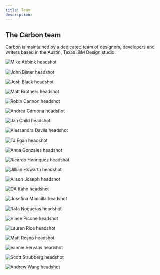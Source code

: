 ```yaml
---
title: Team
description:
---
```


## The Carbon team

Carbon is maintained by a dedicated team of designers, developers and writers
based in the Austin, Texas IBM Design studio.

<Row>

<Profile name="Mike Abbink" title="IBM Distingished Designer">

![Mike Abbink headshot](/images/team/abbink_mike.png)

</Profile>
<Profile name="John Bister" title="Software designer">

![John Bister headshot](/images/team/bister_john.png)

</Profile>
<Profile name="Josh Black" title="Software developer">

![Josh Black headshot](/images/team/black_josh.png)

</Profile>
<Profile name="Matt Brothers" title="Software developer">

![Matt Brothers headshot](/images/team/brothers_matt.png)

</Profile>
<Profile name="Robin Cannon" title="Program Manager">

![Robin Cannon headshot](/images/team/cannon_robin.png)

</Profile>
<Profile name="Andrea Cardona" title="Software developer">

![Andrea Cardona headshot](/images/team/cardona_andrea.png)

</Profile>
<Profile name="Jan Child" title="Content designer">

![Jan Child headshot](/images/team/child_jan.png)

</Profile>
<Profile name="Alessandra Davila" title="Software developer">

![Alessandra Davila headshot](/images/team/davila_ale.png)

</Profile>
<Profile name="TJ Egan" title="Software developer">

![TJ Egan headshot](/images/team/egan_tj.png)

</Profile>
<Profile name="Anna Gonzales" title="Software designer">

![Anna Gonzales headshot](/images/team/gonzales_anna.png)

</Profile>
<Profile name="Ricardo Henriquez" title="Software developer">

![Ricardo Henriquez headshot](/images/team/henriquez_ricardo.png)

</Profile>
<Profile name="Jillian Howarth" title="Software designer">

![Jillian Howarth headshot](/images/team/howarth_jillian.png)

</Profile>
<Profile name="Alison Joseph" title="Software development manager">

![Alison Joseph headshot](/images/team/joseph_alison.png)

</Profile>
<Profile name="DA Kahn" title="Software developer">

![DA Kahn headshot](/images/team/kahn_da.png)

</Profile>
<Profile name="Josefina Mancilla"  title="Software developer">

![Josefina Mancilla headshot](/images/team/mancilla_josefina.png)

</Profile>
<Profile name="Rafa Nogueras" title="Software developer">

![Rafa Nogueras headshot](/images/team/nogueras_rafa.png)

</Profile>
<Profile name="Vince Picone" title="Software developer">

![Vince Picone headshot](/images/team/picone_vince.png)

</Profile>
<Profile name="Lauren Rice" title="Software designer">

![Lauren Rice headshot](/images/team/rice_lauren.png)

</Profile>
<Profile name="Matt Rosno" title="Offering manager">

![Matt Rosno headshot](/images/team/rosno_matt.png)

</Profile>
<Profile name="Jeannie Servaas" title="IBM Design Principle">

![eannie Servaas headshot](/images/team/servaas_jean.png)

</Profile>
<Profile name="Scott Strubberg" title="Software developer">

![Scott Strubberg headshot](/images/team/strubberg_scott.png)

</Profile>
<Profile name="Andrew Wang" title="Software developer">

![Andrew Wang headshot](/images/team/wang_andrew.png)

</Profile>
</Row>
